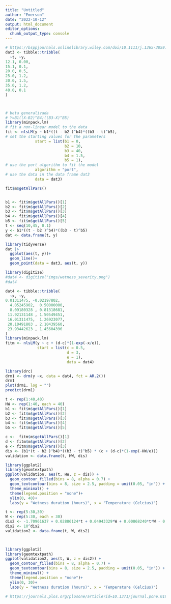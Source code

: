 ```yaml
---
title: "Untitled"
author: "Emerson"
date: "2022-10-12"
output: html_document
editor_options: 
  chunk_output_type: console
---
```


```r

# https://bsppjournals.onlinelibrary.wiley.com/doi/10.1111/j.1365-3059.2006.01393.x
dat3 <- tibble::tribble(
  ~t, ~y,
12.1, 0.00,
15.1, 0.1,
20.0, 0.5,
25.0, 1.2,
30.0, 1.5,
35.0, 1.2,
40.0, 0.1
)



# beta generalizada
# Y=B1((X-B2)^B4)((B3-X)^B5)
library(minpack.lm)
# fit a non-linear model to the data
fit <- nlsLM(y ~ b1*((t - b2 )^b4)*((b3 - t)^b5),
# set the starting values for the parameters
             start = list(b1 = 0,
                          b2 = 10, 
                          b3 = 40, 
                          b4 = 1.5, 
                          b5 = 1),
# use the port algorithm to fit the model
             algorithm = "port",
# use the data in the data frame dat3
             data = dat3)

fit$m$getAllPars()


b1 <- fit$m$getAllPars()[1]
b2 <- fit$m$getAllPars()[2]
b3 <- fit$m$getAllPars()[3]
b4 <- fit$m$getAllPars()[4]
b5 <- fit$m$getAllPars()[5]
t <- seq(10,45, 0.1)
y <- b1*((t - b2 )^b4)*((b3 - t)^b5)
dat <- data.frame(t, y)

library(tidyverse)
dat |> 
  ggplot(aes(t, y))+
  geom_line()+
  geom_point(data = dat3, aes(t, y))

```

```r
library(digitize)
#dat4 <- digitize("imgs/wetness_severity.png")
#dat4 

dat4 <- tibble::tribble(
  ~x, ~y,
0.01311475, -0.02197802,
  4.05245902,  0.50000000,
  8.09180328 , 0.81318681,
 11.92131148 , 1.50549451,
 16.01311475,  1.26923077,
 20.10491803 , 2.10439560,
 23.93442623 , 1.45604396
)
library(minpack.lm)
fitm <- nlsLM(y ~ c + (d-c)*(1-exp(-x/e)), 
              start = list(c = 0.5,
                           d = 3,
                           e = 1),
                           data = dat4)

library(drc)
drm1 <- drm(y ~x, data = dat4, fct = AR.2())
drm1
plot(drm1, log = "")
predict(drm1)
```

```r

t <- rep(1:40,40)
HW <- rep(1:40, each = 40)
b1 <- fit$m$getAllPars()[1]
b2 <- fit$m$getAllPars()[2]
b3 <- fit$m$getAllPars()[3]
b4 <- fit$m$getAllPars()[4]
b5 <- fit$m$getAllPars()[5]

c <-  fitm$m$getAllPars()[1]
d <- fitm$m$getAllPars()[2]
e <- fitm$m$getAllPars()[3]
dis <- (b1*(t - b2 )^b4)*((b3 - t)^b5) * (c + (d-c)*(1-exp(-HW/e)))
validation <- data.frame(t, HW, dis)
```


```r
library(ggplot2)
library(geomtextpath)
ggplot(validation, aes(t, HW, z = dis)) + 
  geom_contour_filled(bins = 8, alpha = 0.7) + 
  geom_textcontour(bins = 8, size = 2.5, padding = unit(0.05, "in")) + 
  theme_minimal() +
  theme(legend.position = "none")+
  ylim(0, 40)+
  labs(y = "Wetness duration (hours)", x = "Temperature (Celcius)")
```


```r

t <- rep(5:30,30)
W <- rep(5:30, each = 30)
dis2 <- -1.70961637 + 0.02886124*t + 0.04943329*W + 0.00868240*t*W - 0.00236213*W^2 - 0.00023788*(t^2)*W 
dis2 <- 10^dis2  
validation2 <- data.frame(t, W, dis2)

  

```


```r
library(ggplot2)
library(geomtextpath)
ggplot(validation2, aes(t, W, z = dis2)) + 
  geom_contour_filled(bins = 8, alpha = 0.7) + 
  geom_textcontour(bins = 8, size = 2.5, padding = unit(0.05, "in")) + 
  theme_minimal() +
  theme(legend.position = "none")+
  ylim(0, 30)+
  labs(y = "Wetness duration (hours)", x = "Temperature (Celcius)")
```

```r

# https://journals.plos.org/plosone/article?id=10.1371/journal.pone.0193813
```

